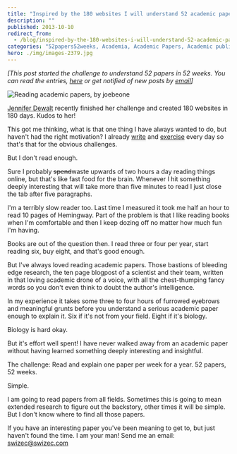 ```yaml
---
title: "Inspired by the 180 websites I will understand 52 academic papers in 52 weeks"
description: ""
published: 2013-10-10
redirect_from:
  - /blog/inspired-by-the-180-websites-i-will-understand-52-academic-papers-in-52-weeks/swizec/6365
categories: "52papers52weeks, Academia, Academic Papers, Academic publishing, Learning, Personal, Reading"
hero: ./img/images-2379.jpg
---
```


_\[This post started the challenge to understand 52 papers in 52 weeks. You can read the entries, [here](https://swizec.com/blog/category/52-papers-in-52-weeks) or get notified of new posts by [email](http://swiz.ec/52papers-list)]_

![Reading academic papers, by joebeone](./img/images-2379.jpg "Reading academic papers, by joebeone")

[Jennifer Dewalt](http://jenniferdewalt.com/) recently finished her challenge and created 180 websites in 180 days. Kudos to her!

This got me thinking, what is that one thing I have always wanted to do, but haven't had the right motivation? I already [write](https://swizec.com/blog/a-year-of-750words-com-with-shiny-graphs/swizec/4378) and [exercise](https://swizec.com/blog/30-day-fitness-experiment-with-results/swizec/6326) every day so that's that for the obvious challenges.

But I don't read enough.

Sure I probably ~~spend~~waste upwards of two hours a day reading things online, but that's like fast food for the brain. Whenever I hit something deeply interesting that will take more than five minutes to read I just close the tab after five paragraphs.

I'm a terribly slow reader too. Last time I measured it took me half an hour to read 10 pages of Hemingway. Part of the problem is that I like reading books when I'm comfortable and then I keep dozing off no matter how much fun I'm having.

Books are out of the question then. I read three or four per year, start reading six, buy eight, and that's good enough.

But I've always loved reading academic papers. Those bastions of bleeding edge research, the ten page blogpost of a scientist and their team, written in that loving academic drone of a voice, with all the chest-thumping fancy words so you don't even think to doubt the author's intelligence.

In my experience it takes some three to four hours of furrowed eyebrows and meaningful grunts before you understand a serious academic paper enough to explain it. Six if it's not from your field. Eight if it's biology.

Biology is hard okay.

But it's effort well spent! I have never walked away from an academic paper without having learned something deeply interesting and insightful.

The challenge: Read and explain one paper per week for a year. 52 papers, 52 weeks.

Simple.

I am going to read papers from all fields. Sometimes this is going to mean extended research to figure out the backstory, other times it will be simple. But I don't know where to find all those papers.

If you have an interesting paper you've been meaning to get to, but just haven't found the time. I am your man! Send me an email: [swizec@swizec.com](mailto:swizec@swizec.com)
